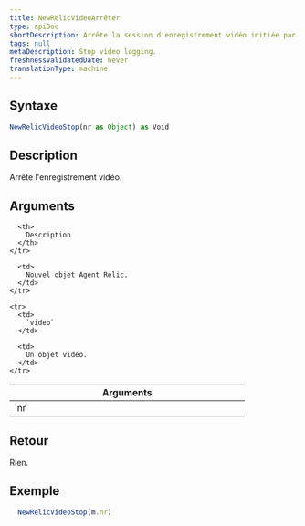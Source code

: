```yaml
---
title: NewRelicVideoArrêter
type: apiDoc
shortDescription: Arrête la session d'enregistrement vidéo initiée par NewRelicVideoStart.
tags: null
metaDescription: Stop video logging.
freshnessValidatedDate: never
translationType: machine
---
```


## Syntaxe

```js
NewRelicVideoStop(nr as Object) as Void
```

## Description

Arrête l&apos;enregistrement vidéo.

## Arguments

<table>
  <thead>
    <tr>
      <th width="25%">
        Arguments
      </th>

      <th>
        Description
      </th>
    </tr>
  </thead>

  <tbody>
    <tr>
      <td>
        `nr`
      </td>

      <td>
        Nouvel objet Agent Relic.
      </td>
    </tr>

    <tr>
      <td>
        `video`
      </td>

      <td>
        Un objet vidéo.
      </td>
    </tr>
  </tbody>
</table>

## Retour

Rien.

## Exemple

```js
  NewRelicVideoStop(m.nr)
```